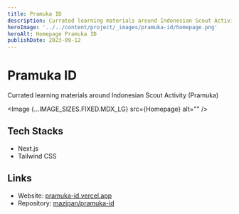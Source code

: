 ```yaml
---
title: Pramuka ID
description: Currated learning materials around Indonesian Scout Activity (Pramuka)
heroImage: '../../content/project/_images/pramuka-id/homepage.png'
heroAlt: Homepage Pramuka ID
publishDate: 2023-09-12
---
```



# Pramuka ID

Currated learning materials around Indonesian Scout Activity (Pramuka)

<Image {...IMAGE_SIZES.FIXED.MDX_LG} src={Homepage} alt="" />

## Tech Stacks

- Next.js
- Tailwind CSS

## Links

- Website: [pramuka-id.vercel.app](https://pramuka-id.vercel.app/)
- Repository: [mazipan/pramuka-id](https://github.com/mazipan/pramuka-id)
